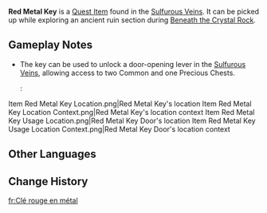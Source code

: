 {{Stub|location context}}
{{Item Infobox
|id           = 120930
|image        = Item Strange Saurian Cart Key.png
|type         = Quest Items
|invCategory  = Quest Items
|quality      = 0
|description  = A key you found in the [[Sulfurous Veins]]. Who knows where the door it unlocks may lead...
|source1      = 
}}
'''Red Metal Key''' is a [[Quest Item]] found in the [[Sulfurous Veins]]. It can be picked up while exploring an ancient ruin section during [[Beneath the Crystal Rock]].

==Gameplay Notes==
* The key can be used to unlock a door-opening lever in the [[Sulfurous Veins]], allowing access to two Common and one Precious Chests.
*: <gallery>
Item Red Metal Key Location.png|Red Metal Key's location
Item Red Metal Key Location Context.png|Red Metal Key's location context
Item Red Metal Key Usage Location.png|Red Metal Key Door's location
Item Red Metal Key Usage Location Context.png|Red Metal Key Door's location context
</gallery>

==Other Languages==
{{Other Languages
|en       = Red Metal Key
|zhs      = 赤色的金属钥匙
|zhs_rm   = 
|zht      = 赤色的金屬鑰匙
|zht_rm   = 
|ja       = 赤い金属の鍵
|ja_rm    = Akai Kinzoku no Kagi
|ko       = 적색 금속 열쇠
|es       = Llave de metal roja
|fr       = Clé rouge en métal
|ru       = Красный металлический ключ
|th       = กุญแจโลหะสีแดง
|th_rm    = 
|vi       = Chìa Khóa Kim Loại Màu Đỏ
|de       = Roter Metallschlüssel
|id       = Kunci Logam Merah
|pt       = Chave de Metal Vermelha
|tr       = Kırmızı Metal Anahtar
|it       = Chiave di metallo rosso
}}

==Change History==
{{Change History|5.0}}

[[fr:Clé rouge en métal]]